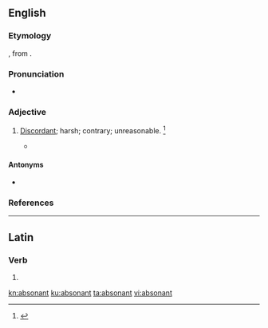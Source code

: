 ==English==

===Etymology===
{{prefix|ab|sonant|t1=away|t2=voiced sound|lang=en}}, from {{etyl|la|en}} {{m|la|sonare||sound}}.

===Pronunciation===
* {{a|US}} {{IPA|/ˈæb.sə.nn̩t/|/ˈæb.snn̩t/|lang=en}}

===Adjective===
{{en-adj}}

# {{lb|en|now|_|rare}} [[discordant|Discordant]]; harsh; contrary; unreasonable. {{defdate|First attested in the mid 16th century.}}<ref name=SOED>{{R:SOED5|page=9}}</ref>
#* {{quote-book|author={{w|Francis Quarles}}|passage='''absonant''' to nature}}

====Antonyms====
* {{l|en|consonant}}

===References===
<references/>

----

==Latin==

===Verb===
{{la-verb-form|absonant}}

# {{conjugation of|absonō||3|p|pres|act|ind|lang=la}}

[[kn:absonant]]
[[ku:absonant]]
[[ta:absonant]]
[[vi:absonant]]